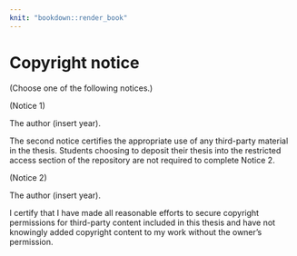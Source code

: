 ```yaml
---
knit: "bookdown::render_book"
---
```


# Copyright notice {-}

(Choose one of the following notices.)

(Notice 1)

\textcopyright { } The author (insert year). 

The second notice certifies the appropriate use of any third-party material in the thesis. Students choosing to deposit their thesis into the restricted access section of the repository are not required to complete Notice 2. 

(Notice 2)

\textcopyright { } The author (insert year). 

I certify that I have made all reasonable efforts to secure copyright permissions for third-party content included in this thesis and have not knowingly added copyright content to my work without the owner's permission.

\newpage
